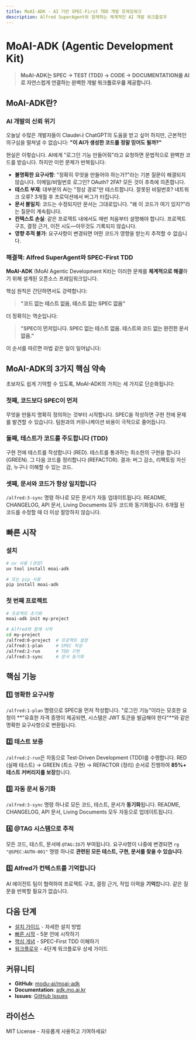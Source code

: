 ```yaml
---
title: MoAI-ADK - AI 기반 SPEC-First TDD 개발 프레임워크
description: Alfred SuperAgent와 함께하는 체계적인 AI 개발 워크플로우
---
```


# MoAI-ADK (Agentic Development Kit)

> **MoAI-ADK는 SPEC → TEST (TDD) → CODE → DOCUMENTATION을 AI로 자연스럽게 연결하는 완벽한 개발 워크플로우를 제공합니다.**

## MoAI-ADK란?

### AI 개발의 신뢰 위기

오늘날 수많은 개발자들이 Claude나 ChatGPT의 도움을 받고 싶어 하지만, 근본적인 의구심을 떨쳐낼 수 없습니다: **"이 AI가 생성한 코드를 정말 믿어도 될까?"**

현실은 이렇습니다. AI에게 "로그인 기능 만들어줘"라고 요청하면 문법적으로 완벽한 코드를 받습니다. 하지만 이런 문제가 반복됩니다:

- **불명확한 요구사항**: "정확히 무엇을 만들어야 하는가?"라는 기본 질문이 해결되지 않습니다. 이메일/비밀번호 로그인? OAuth? 2FA? 모든 것이 추측에 의존합니다.
- **테스트 부재**: 대부분의 AI는 "정상 경로"만 테스트합니다. 잘못된 비밀번호? 네트워크 오류? 3개월 후 프로덕션에서 버그가 터집니다.
- **문서 불일치**: 코드는 수정되지만 문서는 그대로입니다. "왜 이 코드가 여기 있지?"라는 질문이 계속됩니다.
- **컨텍스트 손실**: 같은 프로젝트 내에서도 매번 처음부터 설명해야 합니다. 프로젝트 구조, 결정 근거, 이전 시도—아무것도 기록되지 않습니다.
- **영향 추적 불가**: 요구사항이 변경되면 어떤 코드가 영향을 받는지 추적할 수 없습니다.

### 해결책: Alfred SuperAgent와 SPEC-First TDD

**MoAI-ADK** (MoAI Agentic Development Kit)는 이러한 문제를 **체계적으로 해결**하기 위해 설계된 오픈소스 프레임워크입니다.

핵심 원칙은 간단하면서도 강력합니다:

> **"코드 없는 테스트 없음, 테스트 없는 SPEC 없음"**

더 정확히는 역순입니다:

> **"SPEC이 먼저입니다. SPEC 없는 테스트 없음. 테스트와 코드 없는 완전한 문서 없음."**

이 순서를 따르면 마법 같은 일이 일어납니다:

## MoAI-ADK의 3가지 핵심 약속

초보자도 쉽게 기억할 수 있도록, MoAI-ADK의 가치는 세 가지로 단순화됩니다:

### 첫째, 코드보다 SPEC이 먼저

무엇을 만들지 명확히 정의하는 것부터 시작합니다. SPEC을 작성하면 구현 전에 문제를 발견할 수 있습니다. 팀원과의 커뮤니케이션 비용이 극적으로 줄어듭니다.

### 둘째, 테스트가 코드를 주도합니다 (TDD)

구현 전에 테스트를 작성합니다 (RED). 테스트를 통과하는 최소한의 구현을 합니다 (GREEN). 그 다음 코드를 정리합니다 (REFACTOR). 결과: 버그 감소, 리팩토링 자신감, 누구나 이해할 수 있는 코드.

### 셋째, 문서와 코드가 항상 일치합니다

`/alfred:3-sync` 명령 하나로 모든 문서가 자동 업데이트됩니다. README, CHANGELOG, API 문서, Living Documents 모두 코드와 동기화됩니다. 6개월 된 코드를 수정할 때 더 이상 절망하지 않습니다.

## 빠른 시작

### 설치

```bash
# uv 사용 (권장)
uv tool install moai-adk

# 또는 pip 사용
pip install moai-adk
```

### 첫 번째 프로젝트

```bash
# 프로젝트 초기화
moai-adk init my-project

# Alfred와 함께 시작
cd my-project
/alfred:0-project  # 프로젝트 설정
/alfred:1-plan     # SPEC 작성
/alfred:2-run      # TDD 구현
/alfred:3-sync     # 문서 동기화
```

## 핵심 기능

### 1️⃣ 명확한 요구사항

`/alfred:1-plan` 명령으로 SPEC을 먼저 작성합니다. "로그인 기능"이라는 모호한 요청이 **"유효한 자격 증명이 제공되면, 시스템은 JWT 토큰을 발급해야 한다"**와 같은 명확한 요구사항으로 변환됩니다.

### 2️⃣ 테스트 보증

`/alfred:2-run`은 자동으로 Test-Driven Development (TDD)를 수행합니다. RED (실패 테스트) → GREEN (최소 구현) → REFACTOR (정리) 순서로 진행하여 **85%+ 테스트 커버리지를 보장**합니다.

### 3️⃣ 자동 문서 동기화

`/alfred:3-sync` 명령 하나로 모든 코드, 테스트, 문서가 **동기화**됩니다. README, CHANGELOG, API 문서, Living Documents 모두 자동으로 업데이트됩니다.

### 4️⃣ @TAG 시스템으로 추적

모든 코드, 테스트, 문서에 `@TAG:ID`가 부여됩니다. 요구사항이 나중에 변경되면 `rg "@SPEC:AUTH-001"` 명령 하나로 **관련된 모든 테스트, 구현, 문서를 찾을 수 있습니다**.

### 5️⃣ Alfred가 컨텍스트를 기억합니다

AI 에이전트 팀이 협력하여 프로젝트 구조, 결정 근거, 작업 이력을 **기억**합니다. 같은 질문을 반복할 필요가 없습니다.

## 다음 단계

- [설치 가이드](/ko/getting-started/installation) - 자세한 설치 방법
- [빠른 시작](/ko/getting-started/quick-start) - 5분 안에 시작하기
- [핵심 개념](/ko/concepts/spec-first-tdd) - SPEC-First TDD 이해하기
- [워크플로우](/ko/workflow/overview) - 4단계 워크플로우 상세 가이드

## 커뮤니티

- **GitHub**: [modu-ai/moai-adk](https://github.com/modu-ai/moai-adk)
- **Documentation**: [adk.mo.ai.kr](https://adk.mo.ai.kr)
- **Issues**: [GitHub Issues](https://github.com/modu-ai/moai-adk/issues)

## 라이선스

MIT License - 자유롭게 사용하고 기여하세요!
